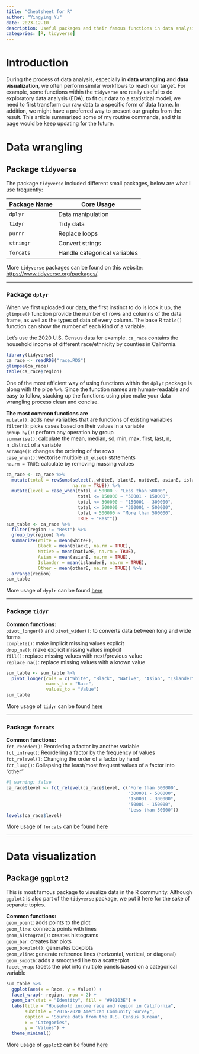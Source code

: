 ```yaml
---
title: "Cheatsheet for R"
author: "Yingying Yu"
date: 2023-12-10
description: Useful packages and their famous functions in data analysis
categories: [R, tidyverse]
---
```


# Introduction

During the process of data analysis, especially in **data wrangling** and **data visualization**, we often perform similar workflows to reach our target. For example, some functions within the `tidyverse` are really useful to do exploratory data analysis (EDA); to fit our data to a statistical model, we need to first transform our raw data to a specific form of data frame. In addition, we might have a preferred way to present our graphs from the result. This article summarized some of my routine commands, and this page would be keep updating for the future.

# Data wrangling

## Package `tidyverse`

::: callout-note
The package `tidyverse` included different small packages, below are what I use frequently:

| Package Name | Core Usage                   |
|--------------|------------------------------|
| `dplyr`      | Data manipulation            |
| `tidyr`      | Tidy data                    |
| `purrr`      | Replace loops                |
| `stringr`    | Convert strings              |
| `forcats`    | Handle categorical variables |

More `tidyverse` packages can be found on this website: <https://www.tidyverse.org/packages/>.
:::

------------------------------------------------------------------------

### Package `dplyr`

When we first uploaded our data, the first instinct to do is look it up, the `glimpse()` function provide the number of rows and columns of the data frame, as well as the types of data of every column. The base R `table()` function can show the number of each kind of a variable.

Let's use the 2020 U.S. Census data for example. `ca_race` contains the household income of different race/ethnicity by counties in California.

```r
library(tidyverse)
ca_race <- readRDS("race.RDS")
glimpse(ca_race)
table(ca_race$region)
```

::: callout-tip
One of the most efficient way of using functions within the `dplyr` package is along with the pipe `%>%`. Since the function names are human-readable and easy to follow, stacking up the functions using pipe make your data wrangling process clean and concise.
:::

**The most common functions are**\
`mutate()`: adds new variables that are functions of existing variables\
`filter()`: picks cases based on their values in a variable\
`group_by()`: perform any operation by group\
`summarise()`: calculate the mean, median, sd, min, max, first, last, n, n_distinct of a variable\
`arrange()`: changes the ordering of the rows\
`case_when()`: vectorise multiple `if_else()` statements\
`na.rm = TRUE`: calculate by removing massing values

```r
ca_race <- ca_race %>% 
  mutate(total = rowSums(select(.,whiteE, blackE, nativeE, asianE, islanderE, otherE), 
                         na.rm = TRUE)) %>%
  mutate(level = case_when(total < 50000 ~ "Less than 50000",
                           total <= 150000 ~ "50001 - 150000",
                           total <= 300000 ~ "150001 - 300000",
                           total <= 500000 ~ "300001 - 500000",
                           total > 500000 ~ "More than 500000",
                           TRUE ~ "Rest"))
sum_table <- ca_race %>%
  filter(region != "Rest") %>%      
  group_by(region) %>%
  summarize(White = mean(whiteE),
            Black = mean(blackE, na.rm = TRUE),
            Native = mean(nativeE, na.rm = TRUE),
            Asian = mean(asianE, na.rm = TRUE),
            Islander = mean(islanderE, na.rm = TRUE),
            Other = mean(otherE, na.rm = TRUE)) %>% 
  arrange(region)
sum_table
```

More usage of `dyplr` can be found [here](https://github.com/rstudio/cheatsheets/blob/main/data-transformation.pdf)

------------------------------------------------------------------------

### Package `tidyr`

**Common functions:**\
`pivot_longer()` and `pivot_wider()`: to converts data between long and wide forms\
`complete()`: make implicit missing values explicit\
`drop_na()`: make explicit missing values implicit\
`fill()`: replace missing values with next/previous value\
`replace_na()`: replace missing values with a known value

```r
sum_table <- sum_table %>% 
  pivot_longer(cols = c("White", "Black", "Native", "Asian", "Islander", "Other"),
               names_to = "Race",
               values_to = "Value")
sum_table
```

More usage of `tidyr` can be found [here](https://github.com/rstudio/cheatsheets/blob/main/tidyr.pdf)

------------------------------------------------------------------------

### Package `forcats`

**Common functions:**\
`fct_reorder()`: Reordering a factor by another variable\
`fct_infreq()`: Reordering a factor by the frequency of values\
`fct_relevel()`: Changing the order of a factor by hand\
`fct_lump()`: Collapsing the least/most frequent values of a factor into "other"

```r
#| warning: false
ca_race$level <- fct_relevel(ca_race$level, c("More than 500000",
                                              "300001 - 500000",
                                              "150001 - 300000",
                                              "50001 - 150000",
                                              "Less than 50000"))
levels(ca_race$level)
```

More usage of `forcats` can be found [here](https://forcats.tidyverse.org)

------------------------------------------------------------------------

# Data visualization

## Package `ggplot2`

This is most famous package to visualize data in the R community. Although `ggplot2` is also part of the `tidyverse` package, we put it here for the sake of separate topics.

**Common functions:**\
`geom_point`: adds points to the plot\
`geom_line`: connects points with lines\
`geom_histogram()`: creates histograms\
`geom_bar`: creates bar plots\
`geom_boxplot()`: generates boxplots\
`geom_vline`: generate reference lines (horizontal, vertical, or diagonal)\
`geom_smooth`: adds a smoothed line to a scatterplot\
`facet_wrap`: facets the plot into multiple panels based on a categorical variable

```r
sum_table %>% 
  ggplot(aes(x = Race, y = Value)) +
  facet_wrap(~ region, nrow = 2) +
  geom_bar(stat = "Identity", fill = "#98103E") +
  labs(title = "Household income race and region in California",
       subtitle = "2016-2020 American Community Survey",
       caption = "Source data from the U.S. Census Bureau",
       x = "Categories",
       y = "Values") + 
  theme_minimal()
```

More usage of `ggplot2` can be found [here](https://github.com/rstudio/cheatsheets/blob/main/data-visualization.pdf)
